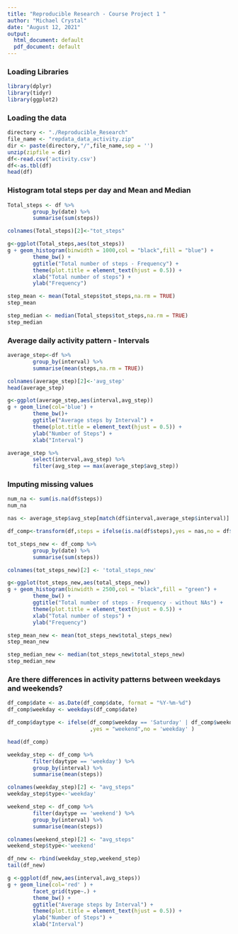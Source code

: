 ---
title: "Reproducible Research - Course Project 1 "
author: "Michael Crystal"
date: "August 12, 2021"
output:
  html_document: default
  pdf_document: default
---

### Loading Libraries

```{r,echo=TRUE,results='hide',message=FALSE,warning=FALSE}
library(dplyr)
library(tidyr)
library(ggplot2)
```

### Loading the data 

```{r,echo=TRUE,warning=FALSE}
directory <- "./Reproducible_Research"
file_name <- "repdata_data_activity.zip"
dir <- paste(directory,"/",file_name,sep = '')
unzip(zipfile = dir)
df<-read.csv('activity.csv')
df<-as.tbl(df)
head(df)
```

### Histogram total steps per day and Mean and Median

```{r,echo=TRUE,warning=FALSE,message=FALSE}
Total_steps <- df %>%
        group_by(date) %>%
        summarise(sum(steps))

colnames(Total_steps)[2]<-"tot_steps"

g<-ggplot(Total_steps,aes(tot_steps))
g + geom_histogram(binwidth = 1000,col = "black",fill = "blue") +
        theme_bw() + 
        ggtitle("Total number of steps - Frequency") + 
        theme(plot.title = element_text(hjust = 0.5)) +
        xlab("Total number of steps") + 
        ylab("Frequency")

step_mean <- mean(Total_steps$tot_steps,na.rm = TRUE)
step_mean

step_median <- median(Total_steps$tot_steps,na.rm = TRUE)
step_median
```

### Average daily activity pattern - Intervals 

```{r,echo=TRUE,warning=FALSE,message=FALSE}
average_step<-df %>%
        group_by(interval) %>%
        summarise(mean(steps,na.rm = TRUE))

colnames(average_step)[2]<-'avg_step'
head(average_step)

g<-ggplot(average_step,aes(interval,avg_step))
g + geom_line(col='blue') +
        theme_bw()+
        ggtitle("Average steps by Interval") + 
        theme(plot.title = element_text(hjust = 0.5)) +
        ylab("Number of Steps") + 
        xlab("Interval")

average_step %>%
        select(interval,avg_step) %>%
        filter(avg_step == max(average_step$avg_step))
```

### Imputing missing values

```{r,echo=TRUE,warning=FALSE,message=FALSE}

num_na <- sum(is.na(df$steps))
num_na

nas <- average_step$avg_step[match(df$interval,average_step$interval)]

df_comp<-transform(df,steps = ifelse(is.na(df$steps),yes = nas,no = df$steps))

tot_steps_new <- df_comp %>%
        group_by(date) %>%
        summarise(sum(steps))

colnames(tot_steps_new)[2] <- 'total_steps_new'

g<-ggplot(tot_steps_new,aes(total_steps_new))
g + geom_histogram(binwidth = 2500,col = "black",fill = "green") +
        theme_bw() + 
        ggtitle("Total number of steps - Frequency - without NAs") + 
        theme(plot.title = element_text(hjust = 0.5)) +
        xlab("Total number of steps") + 
        ylab("Frequency")

step_mean_new <- mean(tot_steps_new$total_steps_new)
step_mean_new

step_median_new <- median(tot_steps_new$total_steps_new)
step_median_new
```

### Are there differences in activity patterns between weekdays and weekends?

```{r, echo=TRUE,warning=FALSE,message=FALSE}

df_comp$date <- as.Date(df_comp$date, format = "%Y-%m-%d")
df_comp$weekday <- weekdays(df_comp$date)

df_comp$daytype <- ifelse(df_comp$weekday == 'Saturday' | df_comp$weekday == 'Sunday'
                          ,yes = "weekend",no = 'weekday' )

head(df_comp)

weekday_step <- df_comp %>%
        filter(daytype == 'weekday') %>%
        group_by(interval) %>%
        summarise(mean(steps))

colnames(weekday_step)[2] <- "avg_steps"
weekday_step$type<-'weekday'

weekend_step <- df_comp %>%
        filter(daytype == 'weekend') %>%
        group_by(interval) %>%
        summarise(mean(steps))

colnames(weekend_step)[2] <- "avg_steps"
weekend_step$type<-'weekend'

df_new <- rbind(weekday_step,weekend_step)
tail(df_new)

g <-ggplot(df_new,aes(interval,avg_steps))
g + geom_line(col='red' ) +
        facet_grid(type~.) +
        theme_bw() +
        ggtitle("Average steps by Interval") + 
        theme(plot.title = element_text(hjust = 0.5)) +
        ylab("Number of Steps") + 
        xlab("Interval")





```


